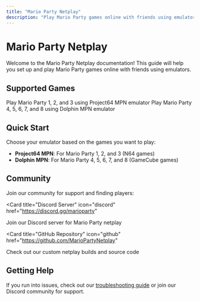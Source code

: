 ```yaml
---
title: "Mario Party Netplay"
description: "Play Mario Party games online with friends using emulators"
---
```


# Mario Party Netplay

Welcome to the Mario Party Netplay documentation! This guide will help you set up and play Mario Party games online with friends using emulators.

## Supported Games

<Columns cols={2}>
  <Card
    title="Mario Party 1-3"
    icon="gamepad"
    href="/project64-mpn"
  >
    Play Mario Party 1, 2, and 3 using Project64 MPN emulator
  </Card>
  <Card
    title="Mario Party 4-8"
    icon="gamepad"
    href="/dolphin-mpn"
  >
    Play Mario Party 4, 5, 6, 7, and 8 using Dolphin MPN emulator
  </Card>
</Columns>

## Quick Start

Choose your emulator based on the games you want to play:

- **Project64 MPN**: For Mario Party 1, 2, and 3 (N64 games)
- **Dolphin MPN**: For Mario Party 4, 5, 6, 7, and 8 (GameCube games)

## Community

Join our community for support and finding players:

<Card
  title="Discord Server"
  icon="discord"
  href="https://discord.gg/marioparty"
>
  Join our Discord server for Mario Party netplay
</Card>

<Card
  title="GitHub Repository"
  icon="github"
  href="https://github.com/MarioPartyNetplay"
>
  Check out our custom netplay builds and source code
</Card>

## Getting Help

If you run into issues, check out our [troubleshooting guide](/troubleshooting) or join our Discord community for support.